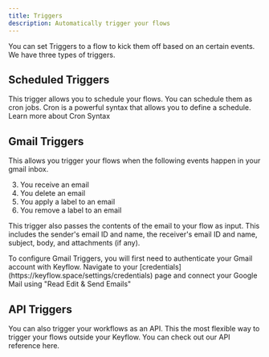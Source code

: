 ```yaml
---
title: Triggers
description: Automatically trigger your flows
---
```


You can set Triggers to a flow to kick them off based on an certain events. We have three types of triggers.

## Scheduled Triggers

This trigger allows you to schedule your flows. You can schedule them as cron jobs. Cron is a powerful syntax that allows you to define a schedule. Learn more about Cron Syntax

## Gmail Triggers

This allows you trigger your flows when the following events happen in your gmail inbox.

3. You receive an email
4. You delete an email
5. You apply a label to an email
6. You remove a label to an email

This trigger also passes the contents of the email to your flow as input. This includes the sender's email ID and name, the receiver's email ID and name, subject, body, and attachments (if any).

<Note>
  To configure Gmail Triggers, you will first need to authenticate your Gmail
  account with Keyflow. Navigate to your
  [credentials](https://keyflow.space/settings/credentials) page and connect
  your Google Mail using "Read Edit & Send Emails"
</Note>

## API Triggers

You can also trigger your workflows as an API. This the most flexible way to trigger your flows outside your Keyflow. You can check out our API reference here.
